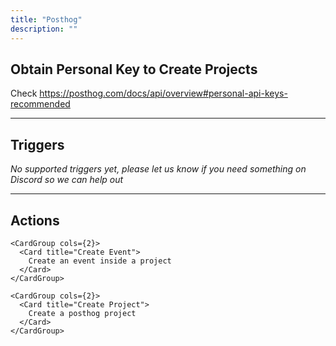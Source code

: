 ```yaml
---
title: "Posthog"
description: ""
---
```


## Obtain Personal Key to Create Projects

Check https://posthog.com/docs/api/overview#personal-api-keys-recommended


---

## Triggers

*No supported triggers yet, please let us know if you need something on Discord so we can help out* 


---

## Actions


    <CardGroup cols={2}>
      <Card title="Create Event">
        Create an event inside a project
      </Card>
    </CardGroup>
  
    <CardGroup cols={2}>
      <Card title="Create Project">
        Create a posthog project
      </Card>
    </CardGroup>
  
